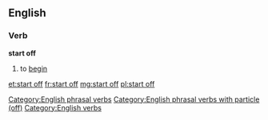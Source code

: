 ==English==
===Verb===
'''start off'''
#to [[begin]]

[[Category:English phrasal verbs]]
[[Category:English phrasal verbs with particle (off)]]
[[Category:English verbs]]

[[et:start off]]
[[fr:start off]]
[[mg:start off]]
[[pl:start off]]